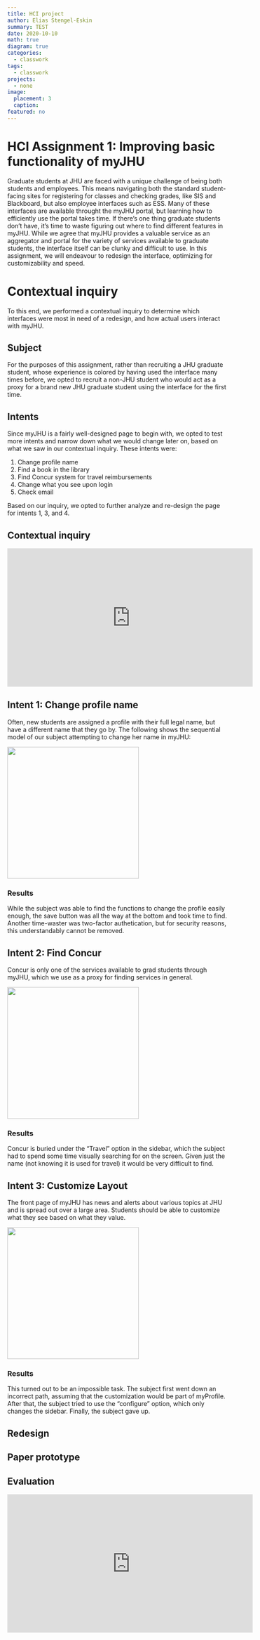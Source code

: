 ```yaml
---
title: HCI project
author: Elias Stengel-Eskin
summary: TEST 
date: 2020-10-10
math: true
diagram: true
categories:
  - classwork 
tags:
  - classwork
projects:
  - none
image:
  placement: 3
  caption: 
featured: no
---
```


# HCI Assignment 1: Improving basic functionality of myJHU 
Graduate students at JHU are faced with a unique challenge of being both students and employees. 
This means navigating both the standard student-facing sites for registering for classes and checking grades, like SIS and Blackboard, 
but also employee interfaces such as ESS.
Many of these interfaces are available throught the myJHU portal, but learning how to efficiently use the portal takes time. 
If there's one thing graduate students don't have, it's time to waste figuring out where to find different features in myJHU.
While we agree that myJHU provides a valuable service as an aggregator and portal for the variety of services available to graduate students, 
the interface itself can be clunky and difficult to use. 
In this assignment, we will endeavour to redesign the interface, optimizing for customizability and speed. 

# Contextual inquiry 
To this end, we performed a contextual inquiry to determine which interfaces were most in need of a redesign, and how actual users interact with myJHU. 

## Subject
For the purposes of this assignment, rather than recruiting a JHU graduate student, whose experience is colored by having used the interface many times before, we opted to recruit a non-JHU student who would act as a proxy for a brand new JHU graduate student using the interface for the first time. 

## Intents
Since myJHU is a fairly well-designed page to begin with, we opted to test more intents and narrow down what we would change later on, based on what we saw in our contextual inquiry. These intents were: 

1. Change profile name 
2. Find a book in the library
3. Find Concur system for travel reimbursements
4. Change what you see upon login 
5. Check email 

Based on our inquiry, we opted to further analyze and re-design the page for intents 1, 3, and 4. 

## Contextual inquiry 

<iframe width="560" height="315" src="https://www.youtube.com/watch?v=t-T2UdpU3hI&feature=youtu.be" frameborder="0" allowfullscreen></iframe>


## Intent 1: Change profile name
Often, new students are assigned a profile with their full legal name, but have a different name that they go by. 
The following shows the sequential model of our subject attempting to change her name in myJHU: 

<img src="intent1.png" alt="" width="300"/>

### Results
While the subject was able to find the functions to change the profile easily enough, the save button was all the way at the bottom and took time to find. 
Another time-waster was two-factor authetication, but for security reasons, this understandably cannot be removed. 

## Intent 2: Find Concur
Concur is only one of the services available to grad students through myJHU, which we use as a proxy for finding services in general. 

<img src="intent2.png" alt="" width="300"/>

### Results
Concur is buried under the "Travel" option in the sidebar, which the subject had to spend some time visually searching for on the screen.
Given just the name (not knowing it is used for travel) it would be very difficult to find. 

## Intent 3: Customize Layout 
The front page of myJHU has news and alerts about various topics at JHU and is spread out over a large area. 
Students should be able to customize what they see based on what they value. 

<img src="intent3.png" alt="" width="300"/>

### Results
This turned out to be an impossible task. 
The subject first went down an incorrect path, assuming that the customization would be part of myProfile.
After that, the subject tried to use the "configure" option, which only changes the sidebar.
Finally, the subject gave up. 



## Redesign 

## Paper prototype 

## Evaluation 
<iframe width="560" height="315" src="https://www.youtube.com/watch?v=TFyRLlrI6do&feature=youtu.be" frameborder="0" allowfullscreen></iframe>














